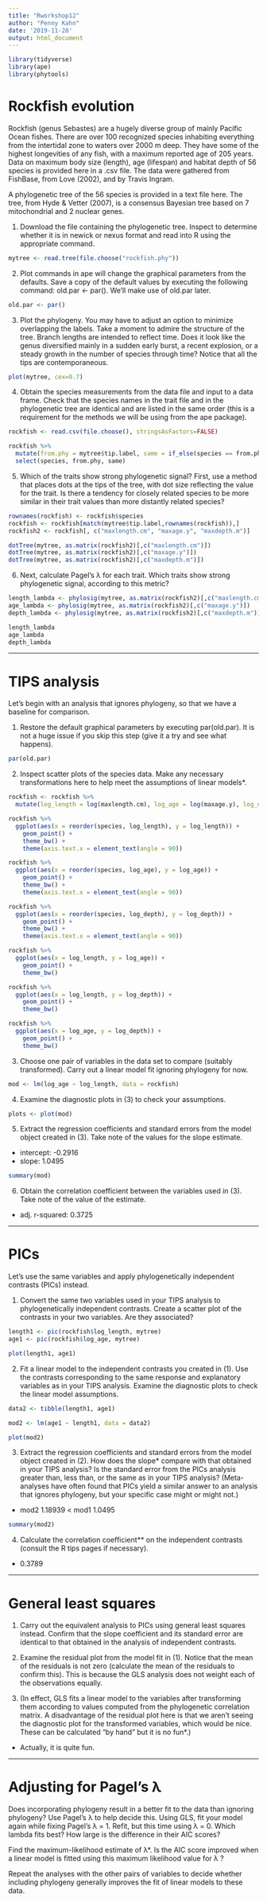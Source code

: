 ```yaml
---
title: "Rworkshop12"
author: "Penny Kahn"
date: '2019-11-28'
output: html_document
---
```

```r
library(tidyverse)
library(ape)
library(phytools)
```

# Rockfish evolution
Rockfish (genus Sebastes) are a hugely diverse group of mainly Pacific Ocean fishes. There are over 100 recognized species inhabiting everything from the intertidal zone to waters over 2000 m deep. They have some of the highest longevities of any fish, with a maximum reported age of 205 years. Data on maximum body size (length), age (lifespan) and habitat depth of 56 species is provided here in a .csv file. The data were gathered from FishBase, from Love (2002), and by Travis Ingram.

A phylogenetic tree of the 56 species is provided in a text file here. The tree, from Hyde & Vetter (2007), is a consensus Bayesian tree based on 7 mitochondrial and 2 nuclear genes.

1. Download the file containing the phylogenetic tree. Inspect to determine whether it is in newick or nexus format and read into R using the appropriate command.
```r
mytree <- read.tree(file.choose("rockfish.phy"))
```

2. Plot commands in ape will change the graphical parameters from the defaults. Save a copy of the default values by executing the following command: old.par <- par(). We’ll make use of old.par later.
```r
old.par <- par()
```

3. Plot the phylogeny. You may have to adjust an option to minimize overlapping the labels. Take a moment to admire the structure of the tree. Branch lengths are intended to reflect time. Does it look like the genus diversified mainly in a sudden early burst, a recent explosion, or a steady growth in the number of species through time? Notice that all the tips are contemporaneous.
```r
plot(mytree, cex=0.7)
```

4. Obtain the species measurements from the data file and input to a data frame. Check that the species names in the trait file and in the phylogenetic tree are identical and are listed in the same order (this is a requirement for the methods we will be using from the ape package).
```r
rockfish <- read.csv(file.choose(), stringsAsFactors=FALSE)

rockfish %>% 
  mutate(from.phy = mytree$tip.label, same = if_else(species == from.phy, "TRUE", "FALSE")) %>% 
  select(species, from.phy, same)
```

5. Which of the traits show strong phylogenetic signal? First, use a method that places dots at the tips of the tree, with dot size reflecting the value for the trait. Is there a tendency for closely related species to be more similar in their trait values than more distantly related species?
```r
rownames(rockfish) <- rockfish$species
rockfish <- rockfish[match(mytree$tip.label,rownames(rockfish)),]
rockfish2 <- rockfish[, c("maxlength.cm", "maxage.y", "maxdepth.m")]

dotTree(mytree, as.matrix(rockfish2)[,c("maxlength.cm")])
dotTree(mytree, as.matrix(rockfish2)[,c("maxage.y")])
dotTree(mytree, as.matrix(rockfish2)[,c("maxdepth.m")])
```

6. Next, calculate Pagel’s λ for each trait. Which traits show strong phylogenetic signal, according to this metric?
```r
length_lambda <- phylosig(mytree, as.matrix(rockfish2)[,c("maxlength.cm")])
age_lambda <- phylosig(mytree, as.matrix(rockfish2)[,c("maxage.y")])
depth_lambda <- phylosig(mytree, as.matrix(rockfish2)[,c("maxdepth.m")])

length_lambda
age_lambda
depth_lambda
```

---

# TIPS analysis

Let’s begin with an analysis that ignores phylogeny, so that we have a baseline for comparison.

1. Restore the default graphical parameters by executing par(old.par). It is not a huge issue if you skip this step (give it a try and see what happens).
```r
par(old.par)
```

2. Inspect scatter plots of the species data. Make any necessary transformations here to help meet the assumptions of linear models*.
```r
rockfish <- rockfish %>%
  mutate(log_length = log(maxlength.cm), log_age = log(maxage.y), log_depth = log(maxdepth.m))
```
```r
rockfish %>% 
  ggplot(aes(x = reorder(species, log_length), y = log_length)) +
    geom_point() +
    theme_bw() +
    theme(axis.text.x = element_text(angle = 90))

rockfish %>% 
  ggplot(aes(x = reorder(species, log_age), y = log_age)) +
    geom_point() +
    theme_bw() +
    theme(axis.text.x = element_text(angle = 90))

rockfish %>% 
  ggplot(aes(x = reorder(species, log_depth), y = log_depth)) +
    geom_point() +
    theme_bw() +
    theme(axis.text.x = element_text(angle = 90))
```
```r
rockfish %>% 
  ggplot(aes(x = log_length, y = log_age)) +
    geom_point() +
    theme_bw()

rockfish %>% 
  ggplot(aes(x = log_length, y = log_depth)) +
    geom_point() +
    theme_bw()

rockfish %>% 
  ggplot(aes(x = log_age, y = log_depth)) +
    geom_point() +
    theme_bw()
```

3. Choose one pair of variables in the data set to compare (suitably transformed). Carry out a linear model fit ignoring phylogeny for now.
```r
mod <- lm(log_age ~ log_length, data = rockfish)
```

4. Examine the diagnostic plots in (3) to check your assumptions.
```r
plots <- plot(mod)
```

5. Extract the regression coefficients and standard errors from the model object created in (3). Take note of the values for the slope estimate.

- intercept: -0.2916
- slope: 1.0495
```r
summary(mod)
```

6. Obtain the correlation coefficient between the variables used in (3). Take note of the value of the estimate.

- adj. r-squared:  0.3725 

---

# PICs
Let’s use the same variables and apply phylogenetically independent contrasts (PICs) instead.

1. Convert the same two variables used in your TIPS analysis to phylogenetically independent contrasts. Create a scatter plot of the contrasts in your two variables. Are they associated?
```r
length1 <- pic(rockfish$log_length, mytree)
age1 <- pic(rockfish$log_age, mytree)

plot(length1, age1)
```

2. Fit a linear model to the independent contrasts you created in (1). Use the contrasts corresponding to the same response and explanatory variables as in your TIPS analysis. Examine the diagnostic plots to check the linear model assumptions.
```r
data2 <- tibble(length1, age1)

mod2 <- lm(age1 ~ length1, data = data2)

plot(mod2)
```

3. Extract the regression coefficients and standard errors from the model object created in (2). How does the slope* compare with that obtained in your TIPS analysis? Is the standard error from the PICs analysis greater than, less than, or the same as in your TIPS analysis? (Meta-analyses have often found that PICs yield a similar answer to an analysis that ignores phylogeny, but your specific case might or might not.)

- mod2 1.18939 < mod1 1.0495
```r
summary(mod2)
```

4. Calculate the correlation coefficient** on the independent contrasts (consult the R tips pages if necessary).
- 0.3789

---

# General least squares
1. Carry out the equivalent analysis to PICs using general least squares instead. Confirm that the slope coefficient and its standard error are identical to that obtained in the analysis of independent contrasts.

2. Examine the residual plot from the model fit in (1). Notice that the mean of the residuals is not zero (calculate the mean of the residuals to confirm this). This is because the GLS analysis does not weight each of the observations equally.

3. (In effect, GLS fits a linear model to the variables after transforming them according to values computed from the phylogenetic correlation matrix. A disadvantage of the residual plot here is that we aren’t seeing the diagnostic plot for the transformed variables, which would be nice. These can be calculated “by hand” but it is no fun*.)

* Actually, it is quite fun.

---

# Adjusting for Pagel’s λ
Does incorporating phylogeny result in a better fit to the data than ignoring phylogeny? Use Pagel’s λ to help decide this. Using GLS, fit your model again while fixing Pagel’s λ = 1. Refit, but this time using λ = 0. Which lambda fits best? How large is the difference in their AIC scores?

Find the maximum-likelihood estimate of λ*. Is the AIC score improved when a linear model is fitted using this maximum likelihood value for λ ?

Repeat the analyses with the other pairs of variables to decide whether including phylogeny generally improves the fit of linear models to these data.
